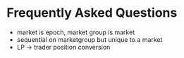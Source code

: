 # Frequently Asked Questions

* market is epoch, market group is market
* sequential on marketgroup but unique to a market
* LP -> trader position conversion